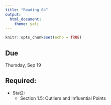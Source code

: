```yaml
---
title: "Reading 04"
output: 
  html_document: 
    theme: yeti
---
```


```r
knitr::opts_chunk$set(echo = TRUE)
```

## Due

Thursday, Sep 19

## Required:

- Stat2:
    + Section 1.5: Outliers and Influential Points
